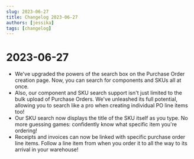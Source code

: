 ```yaml
---
slug: 2023-06-27
title: Changelog 2023-06-27
authors: [jessika]
tags: [changelog]
---
```

# 2023-06-27

- We've upgraded the powers of the search box on the Purchase Order creation page. Now, you can search for components and SKUs all at once.
- Also, our component and SKU search support isn't just limited to the bulk upload of Purchase Orders. We've unleashed its full potential, allowing you to search like a pro when creating individual PO line items too!
- Our SKU search now displays the title of the SKU itself as you type. No more guessing games: confidently know what specific item you're ordering!
- Receipts and invoices can now be linked with specific purchase order line items. Follow a line item from when you order it to all the way to its arrival in your warehouse!
